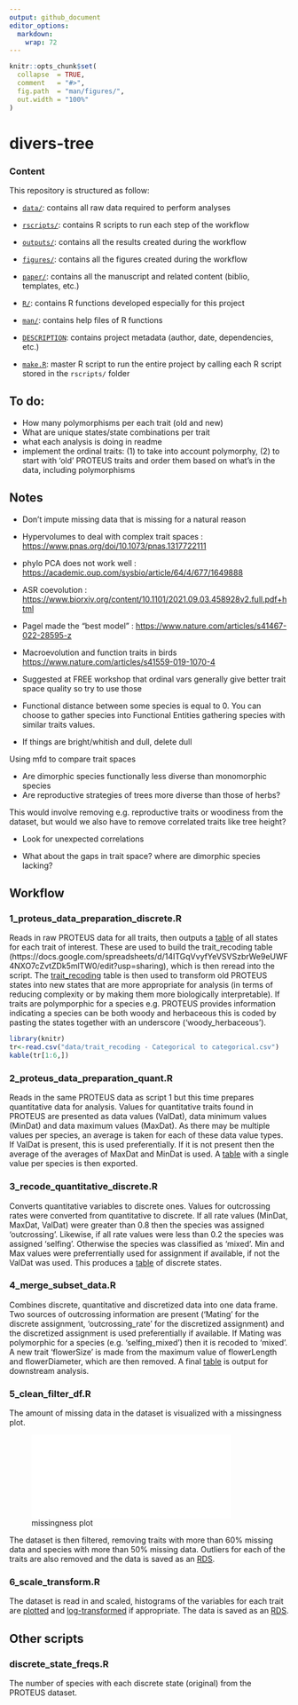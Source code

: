 ```yaml
---
output: github_document
editor_options: 
  markdown: 
    wrap: 72
---
```


<!-- README.md is generated from README.Rmd. Please edit that file -->

```r
knitr::opts_chunk$set(
  collapse  = TRUE,
  comment   = "#>",
  fig.path  = "man/figures/",
  out.width = "100%"
)
```

# divers-tree

### Content

This repository is structured as follow:

-   [`data/`](https://github.com/mvallejo6/divers-tree/tree/master/data):
    contains all raw data required to perform analyses

-   [`rscripts/`](https://github.com/mvallejo6/divers-tree/tree/master/rscripts/):
    contains R scripts to run each step of the workflow

-   [`outputs/`](https://github.com/mvallejo6/divers-tree/tree/master/outputs):
    contains all the results created during the workflow

-   [`figures/`](https://github.com/mvallejo6/divers-tree/tree/master/figures):
    contains all the figures created during the workflow

-   [`paper/`](https://github.com/mvallejo6/divers-tree/tree/master/paper):
    contains all the manuscript and related content (biblio, templates,
    etc.)

-   [`R/`](https://github.com/mvallejo6/divers-tree/tree/master/R):
    contains R functions developed especially for this project

-   [`man/`](https://github.com/mvallejo6/divers-tree/tree/master/man):
    contains help files of R functions

-   [`DESCRIPTION`](https://github.com/mvallejo6/divers-tree/tree/master/DESCRIPTION):
    contains project metadata (author, date, dependencies, etc.)

-   [`make.R`](https://github.com/mvallejo6/divers-tree/tree/master/make.R):
    master R script to run the entire project by calling each R script
    stored in the `rscripts/` folder

## To do:

-   How many polymorphisms per each trait (old and new)
-   What are unique states/state combinations per trait
-   what each analysis is doing in readme
-   implement the ordinal traits: (1) to take into account
    polymorphy, (2) to start with 'old' PROTEUS traits and order them
    based on what's in the data, including polymorphisms

## Notes

-   Don't impute missing data that is missing for a natural reason

-   Hypervolumes to deal with complex trait spaces :
    <https://www.pnas.org/doi/10.1073/pnas.1317722111>

-   phylo PCA does not work well :
    <https://academic.oup.com/sysbio/article/64/4/677/1649888>

-   ASR coevolution :
    <https://www.biorxiv.org/content/10.1101/2021.09.03.458928v2.full.pdf+html>

-   Pagel made the "best model" :
    <https://www.nature.com/articles/s41467-022-28595-z>

-   Macroevolution and function traits in birds
    <https://www.nature.com/articles/s41559-019-1070-4>

-   Suggested at FREE workshop that ordinal vars generally give better
    trait space quality so try to use those

-   Functional distance between some species is equal to 0. You can
    choose to gather species into Functional Entities gathering species
    with similar traits values.

-   If things are bright/whitish and dull, delete dull

Using mfd to compare trait spaces

-   Are dimorphic species functionally less diverse than monomorphic
    species
-   Are reproductive strategies of trees more diverse than those of
    herbs?

This would involve removing e.g. reproductive traits or woodiness from
the dataset, but would we also have to remove correlated traits like
tree height?

-   Look for unexpected correlations

-   What about the gaps in trait space? where are dimorphic species
    lacking?

## Workflow

### 1_proteus_data_preparation_discrete.R

Reads in raw PROTEUS data for all traits, then outputs a [table](https://github.com/mvallejo6/divers-tree/tree/master/outputs/all_states_per_trait.csv) of all states for each trait of interest. These are used to build the trait_recoding table (https://docs.google.com/spreadsheets/d/14ITGqVvyfYeVSVSzbrWe9eUWF4NXO7cZvtZDk5mlTW0/edit?usp=sharing), which is then reread into the script. The [trait_recoding](https://github.com/mvallejo6/divers-tree/tree/master/data/trait_recoding - Categorical to categorical.csv) table is then used to transform old PROTEUS states into new states that are more appropriate for analysis (in terms of reducing complexity or by making them more biologically interpretable). If traits are polymporphic for a species e.g. PROTEUS provides information indicating a species can be both woody and herbaceous this is coded by pasting the states together with an underscore ('woody_herbaceous').

```r
library(knitr)
tr<-read.csv("data/trait_recoding - Categorical to categorical.csv")
kable(tr[1:6,])
```

### 2_proteus_data_preparation_quant.R

Reads in the same PROTEUS data as script 1 but this time prepares quantitative data for analysis. Values for quantitative traits found in PROTEUS are presented as data values (ValDat), data minimum values (MinDat) and data maximum values (MaxDat). As there may be multiple values per species, an average is taken for each of these data value types. If ValDat is present, this is used preferentially. If it is not present then the average of the averages of MaxDat and MinDat is used. A [table](https://github.com/mvallejo6/divers-tree/tree/master/outputs/proteus_quantitative.csv) with a single value per species is then exported.

### 3_recode_quantitative_discrete.R

Converts quantitative variables to discrete ones. Values for outcrossing rates were converted from quantitative to discrete. If all rate values (MinDat, MaxDat, ValDat) were greater than 0.8 then the species was assigned 'outcrossing'. Likewise, if all rate values were less than 0.2 the species was assigned 'selfing'. Otherwise the species was classified as 'mixed'. Min and Max values were preferrentially used for assignment if available, if not the ValDat was used. This produces a [table](./outputs/proteus_quant_recoded.csv) of discrete states. 

### 4_merge_subset_data.R

Combines discrete, quantitative and discretized data into one data frame. Two sources of outcrossing information are present ('Mating' for the discrete assignment, 'outcrossing_rate' for the discretized assignment) and the discretized assignment is used preferentially if available. If Mating was polymorphic for a species (e.g. 'selfing_mixed') then it is recoded to 'mixed'. A new trait 'flowerSize' is made from the maximum value of flowerLength and flowerDiameter, which are then removed. A final [table](https://github.com/mvallejo6/divers-tree/tree/master/outputs/proteus_combined.csv) is output for downstream analysis.

### 5_clean_filter_df.R

The amount of missing data in the dataset is visualized with a missingness plot. 

![missingness plot](./figures/missing_data.pdf){width=85%}

The dataset is then filtered, removing traits with more than 60% missing data and species with more than 50% missing data. Outliers for each of the traits are also removed and the data is saved as an [RDS](https://github.com/mvallejo6/divers-tree/tree/master/outputs/df_filt.rds).

### 6_scale_transform.R

The dataset is read in and scaled, histograms of the variables for each trait are [plotted](https://github.com/mvallejo6/divers-tree/tree/master/figures/proteus_trait_hists.pdf) and [log-transformed](https://github.com/mvallejo6/divers-tree/tree/master/figures/proteus_trait_hists_transformed.pdf) if appropriate. The data is saved as an [RDS](https://github.com/mvallejo6/divers-tree/tree/master/outputs/df_filt_trans.rds).


## Other scripts

### discrete_state_freqs.R

The number of species with each discrete state (original) from the
PROTEUS dataset.
